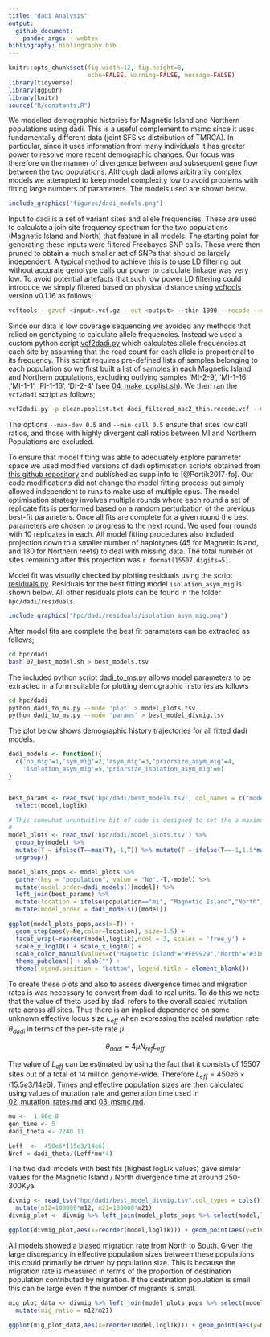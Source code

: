 ```yaml
---
title: "dadi Analysis"
output:
  github_document:
    pandoc_args: --webtex
bibliography: bibliography.bib
---
```


```r
knitr::opts_chunk$set(fig.width=12, fig.height=8,
                      echo=FALSE, warning=FALSE, message=FALSE)
library(tidyverse)
library(ggpubr)
library(knitr)
source("R/constants.R")
```

We modelled demographic histories for Magnetic Island and Northern populations using dadi.  This is a useful complement to msmc since it uses fundamentally different data (joint SFS vs distribution of TMRCA).  In particular, since it uses information from many individuals it has greater power to resolve more recent demographic changes.  Our focus was therefore on the manner of divergence between and subsequent gene flow between the two populations.  Although dadi allows arbitrarily complex models we attempted to keep model complexity low to avoid problems with fitting large numbers of parameters.  The models used are shown below. 

```r
include_graphics("figures/dadi_models.png")
```


Input to dadi is a set of variant sites and allele frequencies.  These are used to calculate a join site frequency spectrum for the two populations (Magnetic Island and North) that feature in all models. The starting point for generating these inputs were filtered Freebayes SNP calls.  These were then pruned to obtain a much smaller set of SNPs that should be largely independent.  A typical method to achieve this is to use LD filtering but without accurate genotype calls our power to calculate linkage was very low.  To avoid potential artefacts that such low power LD filtering could introduce we simply filtered based on physical distance using [vcftools](https://vcftools.github.io/) version v0.1.16 as follows;
```bash
vcftools --gzvcf <input>.vcf.gz --out <output> --thin 1000 --recode --recode-INFO-all
```
Since our data is low coverage sequencing we avoided any methods that relied on genotyping to calculate allele frequencies.  Instead we used a custom python script [vcf2dadi.py](bin/vcf2dadi.py) which calculates allele frequencies at each site by assuming that the read count for each allele is proportional to its frequency.  This script requires pre-defined lists of samples belonging to each population so we first built a list of samples in each Magnetic Island and Northern populations, excluding outlying samples 'MI-2-9', 'MI-1-16' ,'MI-1-1', 'PI-1-16', 'DI-2-4' (see [04_make_poplist.sh](hpc/dadi/04_make_poplist.sh)).  We then ran the `vcf2dadi` script as follows;
```bash
vcf2dadi.py -p clean.poplist.txt dadi_filtered_mac2_thin.recode.vcf --max-dev 0.5 --min-call 0.5 > dadi.thin1k.txt
```
The options `--max-dev 0.5` and `--min-call 0.5` ensure that sites low call ratios, and those with highly divergent call ratios between MI and Northern Populations are excluded.


To ensure that model fitting was able to adequately explore parameter space we used modified versions of dadi optimisation scripts obtained from [this github repository](https://github.com/dportik/dadi_pipeline) and published as supp info to [@Portik2017-fo]. Our code modifications did not change the model fitting process but simply allowed independent to runs to make use of multiple cpus. The model optimisation strategy involves multiple rounds where each round a set of replicate fits is performed based on a random perturbation of the previous best-fit parameters.  Once all fits are complete for a given round the best parameters are chosen to progress to the next round. We used four rounds with 10 replicates in each. All model fitting procedures also included projection down to a smaller number of haplotypes (45 for Magnetic Island, and 180 for Northern reefs) to deal with missing data.  The total number of sites remaining after this projection was `r format(15507,digits=5)`.

Model fit was visually checked by plotting residuals using the script [residuals.py](hpc/dadi/residuals.py).  Residuals for the best fitting model `isolation_asym_mig` is shown below. All other residuals plots can be found in the folder `hpc/dadi/residuals`. 

```r
include_graphics("hpc/dadi/residuals/isolation_asym_mig.png")
```


After model fits are complete the best fit parameters can be extracted as follows;
```bash
cd hpc/dadi
bash 07_best_model.sh > best_models.tsv 
```
The included python script [dadi_to_ms.py](hpc/dadi/dadi_to_ms.py) allows model parameters to be extracted in a form suitable for plotting demographic histories as follows
```bash
cd hpc/dadi
python dadi_to_ms.py --mode 'plot' > model_plots.tsv
python dadi_to_ms.py --mode 'params' > best_model_divmig.tsv
```


The plot below shows demographic history trajectories for all fitted dadi models.

```r
dadi_models <- function(){
  c('no_mig'=1,'sym_mig'=2,'asym_mig'=3,'priorsize_asym_mig'=4,
    'isolation_asym_mig'=5,'priorsize_isolation_asym_mig'=6)
}


best_params <- read_tsv('hpc/dadi/best_models.tsv', col_names = c("model","round","loglik","X1","X2","X3","params")) %>% 
  select(model,loglik)

# This somewhat ununtuitive bit of code is designed to set the a maximum time slightly older than the actual max time of the simulation. This is to show enough line that N0 is visible
#
model_plots <- read_tsv('hpc/dadi/model_plots.tsv') %>% 
  group_by(model) %>% 
  mutate(T = ifelse(T==max(T),-1,T)) %>% mutate(T = ifelse(T==-1,1.5*max(T),T)) %>% 
  ungroup()

model_plots_pops <- model_plots %>% 
  gather(key = "population", value = "Ne",-T,-model) %>% 
  mutate(model_order=dadi_models()[model]) %>% 
  left_join(best_params) %>% 
  mutate(location = ifelse(population=="mi", "Magnetic Island","North")) %>% 
  mutate(model_order = dadi_models()[model])
```


```r
ggplot(model_plots_pops,aes(x=T)) + 
  geom_step(aes(y=Ne,color=location), size=1.5) + 
  facet_wrap(~reorder(model,loglik),ncol = 3, scales = 'free_y') + 
  scale_y_log10() + scale_x_log10() +
  scale_color_manual(values=c("Magnetic Island"="#FE9929","North"="#3182BD")) +
  theme_pubclean() + xlab("") +
  theme(legend.position = "bottom", legend.title = element_blank())

```


To create these plots and also to assess divergence times and migration rates is was necessary to convert from dadi to real units.  To do this we note that the value of theta used by dadi refers to the overall scaled mutation rate across all sites.  Thus there is an implied dependence on some unknown effective locus size $L_{eff}$ when expressing the scaled mutation rate $\theta_{dadi}$ in terms of the per-site rate $\mu$. 

$$\theta_{dadi} = 4\mu N_{ref}L_{eff}$$

The value of $L_{eff}$ can be estimated by using the fact that it consists of 15507 sites out of a total of 14 million genome-wide.  Therefore $L_{eff} = 450e6 \times (15.5e3/14e6)$. Times and effective population sizes are then calculated using values of mutation rate and generation time used in [02_mutation_rates.md](02_mutation_rates.md]) and [03_msmc.md](03_msmc.md). 

```r
mu <-  1.86e-8
gen_time <- 5
dadi_theta <- 2240.11

Leff  <-  450e6*(15e3/14e6)
Nref = dadi_theta/(Leff*mu*4)
```

The two dadi models with best fits (highest logLik values) gave similar values for the Magnetic Island / North divergence time at around 250-300Kya.

```r
divmig <- read_tsv("hpc/dadi/best_model_divmig.tsv",col_types = cols()) %>% 
  mutate(m12=100000*m12, m21=100000*m21)
divmig_plot <- divmig %>% left_join(model_plots_pops %>% select(model,loglik) %>% distinct())

ggplot(divmig_plot,aes(x=reorder(model,loglik))) + geom_point(aes(y=divtime)) + coord_flip() + theme_pubr() + xlab("Divergence time (MI vs North). Years") + ylab("Model")
```

All models showed a biased migration rate from North to South.  Given the large discrepancy in effective population sizes between these populations this could primarily be driven by population size. This is because the migration rate is measured in terms of the proportion of destination population contributed by migration.  If the destination population is small this can be large even if the number of migrants is small. 

```r
mig_plot_data <- divmig %>% left_join(model_plots_pops %>% select(model,loglik) %>% distinct()) %>% 
  mutate(mig_ratio = m12/m21)

ggplot(mig_plot_data,aes(x=reorder(model,loglik))) + geom_point(aes(y=mig_ratio)) + coord_flip() + theme_pubr() + ylab("Migration Rate ratio. Larger values indicate North to South bias") + xlab("Model")
```




